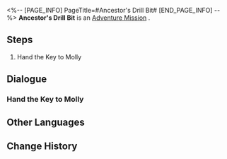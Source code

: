 <%-- [PAGE_INFO]
PageTitle=#Ancestor's Drill Bit#
[END_PAGE_INFO] --%>
{{Stub|Dialogue, characters, and location(s)}}
{{Mission Infobox
|id            = 2011302
|title         = 
|image         = Mission Ancestor's Drill Bit.png
|type          = Adventure
|event_name    = 
|chapter       = 
|requirements  = [[Adventure Mission]] ''[[Ancestor's Drill Bit]]'' completed
|summary       = <!--official mission summary from Fate's Atlas-->
|characters    = <!--characters that appear in this mission-->
|startLocation = <!--location as it intially appears on the mission screen-->
|world         = <!--i.e. Penacony-->
|area          = <!--i.e. A Child's Dream-->
|prev          = 
|next          = 
|exp           = 350
|credits       = 25000
|stellarJade   = 
|other         = {{Card List|Condensed Aether*5;Shield*200|delim=;}}
}}
'''Ancestor's Drill Bit''' is an [[Adventure Mission]]<!--in [world]-->.

==Steps==
# Hand the Key to Molly

<!--
==Gameplay Notes==

--><!--
==Trial Character==

-->
==Dialogue==
{{Stub Dialogue}}
===Hand the Key to Molly===
{{Mission Description|type=adventure|location=<!--to be added-->|You and Pela have suffered a lot in the Corridor of Fading Echoes, but you find the key Molly needs.<br />Return to Neverwinter Workshop and report the findings from your trip to them.}}
{{Dialogue Start}}
:{{tx}}
{{Dialogue End}}

==Other Languages==
{{Other Languages
|en   = Ancestor's Drill Bit
|zhs  = 祖辈的钻头
|zht  = 祖輩的鑽頭
|ja   = 祖先のドリル
|ko   = 조상님의 드릴
|es   = El taladro de los ancestros
|fr   = Le foret de l'ancêtre
|ru   = Сверло предка
|th   = สว่านของบรรพบุรุษ
|vi   = Mũi Khoan Của Tổ Tiên
|de   = Bohrer der Ahnen
|id   = Bor Leluhur
|pt   = Broca do Ancestral
}}

==Change History==
{{Change History|1.0}}

